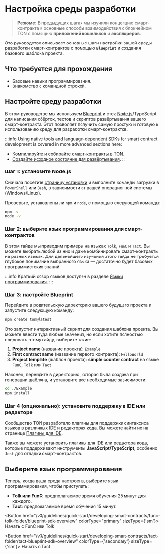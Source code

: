 
# Настройка среды разработки

> **Резюме:** В предыдущих шагах мы изучили концепцию смарт-контракта и основные способы взаимодействия с блокчейном TON с помощью **приложений кошельков** и **эксплореров**.

Это руководство описывает основные шаги настройки вашей среды разработки смарт-контрактов с помощью **`Blueprint`** и создания базового шаблона проекта.

## Что требуется для прохождения

- Базовые навыки программирования.
- Знакомство с командной строкой.

## Настройте среду разработки

В этом руководстве мы используем [Blueprint](https://github.com/ton-org/blueprint/) и стек [Node.js](https://nodejs.org/en)/TypeScript для написания обёрток, тестов и скриптов развёртывания вашего смарт-контракта. Этот позволяет получить самую простую и готовую к использованию среду для разработки смарт-контрактов.

:::info
Using native tools and language-dependent SDKs for smart contract development is covered in more advanced sections here:

- [Компилируйте и собирайте смарт-контракты в TON](/v3/documentation/archive/compile#ton-compiler).
- [Создайте исходное состояние для развёртывания](/v3/guidelines/smart-contracts/howto/wallet#creating-the-state-init-for-deployment).
  :::

### Шаг 1: установите Node.js

Сначала посетите [страницу установки](https://nodejs.org/en/download) и выполните команды загрузки в `PowerShell` или `Bash`, в зависимости от вашей операционной системы (Windows/Linux).

Проверьте, установлены ли `npm` и `node`, с помощью следующей команды:

```bash
npm -v
node -v
```

### Шаг 2: выберите язык программирования для смарт-контрактов

В этом гайде мы приводим примеры на языках `Tolk`, `FunC` и `Tact`. Вы можете выбрать любой из них и даже комбинировать смарт-контракты на разных языках. Для дальнейшего изучения этого гайда не требуется глубокое понимание выбранного языка — достаточно будет базовых программистских знаний.

:::info
Краткий обзор языков доступен в разделе [Языки программирования](/v3/documentation/smart-contracts/overview#языки-программирования).
:::

### Шаг 3: настройте Blueprint

Перейдите в родительскую директорию вашего будущего проекта и запустите следующую команду:

```bash
npm create ton@latest
```

Это запустит интерактивный скрипт для создания шаблона проекта. Вы можете ввести туда любые значения, но если хотите полностью следовать этому гайду, выберите такие:

1. **Project name** (название проекта): `Example`
2. **First contract name** (название первого контракта): `HelloWorld`
3. **Project template** (шаблон проекта): **simple counter contract** на языке `FunC`, `Tolk` или `Tact`

Наконец, перейдите в директорию, которая была создана при генерации шаблона, и установите все необходимые зависимости:

```bash
cd ./Example
npm install
```

### Шаг 4 (опционально): установите поддержку в IDE или редакторе

Сообщество TON разработало плагины для поддержки синтаксиса языков в различных IDE и редакторах кода. Вы можете найти их на странице [Плагины для IDE](/v3/documentation/smart-contracts/getting-started/ide-plugins).

Также вы можете установить плагины для IDE или редактора кода, которые поддерживают инструменты **JavaScript/TypeScript**, особенно `Jest` для отладки смарт-контрактов.

## Выберите язык программирования

Теперь, когда ваша среда настроена, выберите язык программирования, чтобы приступить:

- **Tolk или FunC**: предполагаемое время обучения 25 минут для каждого.
- **Tact**: предполагаемое время обучения 15 минут.

<Button href="/v3/guidelines/quick-start/developing-smart-contracts/func-tolk-folder/blueprint-sdk-overview" colorType="primary" sizeType={'sm'}>
  Начать с FunC или Tolk
</Button>

<Button href="/v3/guidelines/quick-start/developing-smart-contracts/tact-folder/tact-blueprint-sdk-overview" colorType={'secondary'} sizeType={'sm'}>
  Начать с Tact
</Button>

<Feedback />
